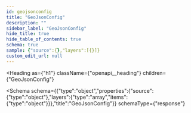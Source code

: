 ```yaml
---
id: geojsonconfig
title: "GeoJsonConfig"
description: ""
sidebar_label: "GeoJsonConfig"
hide_title: true
hide_table_of_contents: true
schema: true
sample: {"source":{},"layers":[{}]}
custom_edit_url: null
---
```



<Heading
  as={"h1"}
  className={"openapi__heading"}
  children={"GeoJsonConfig"}
>
</Heading>





<Schema
  schema={{"type":"object","properties":{"source":{"type":"object"},"layers":{"type":"array","items":{"type":"object"}}},"title":"GeoJsonConfig"}}
  schemaType={"response"}
>
  
</Schema>
            